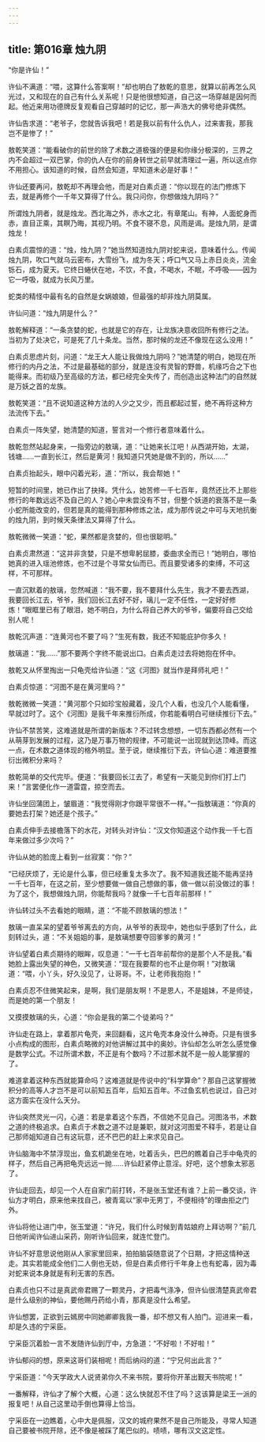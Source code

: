 ```yaml
---
---
---
```

title: 第016章 烛九阴
---





“你是许仙！”

许仙不满道：“喂，这算什么答案啊！”却也明白了敖乾的意思，就算以前再怎么风光过，又和现在的自己有什么关系呢！只是他很想知道，自己这一场穿越是因何而起。他近来用功德牌反复观看自己穿越时的记忆，那一声浩大的佛号绝非偶然。

许仙告求道：“老爷子，您就告诉我吧！若是我以前有什么仇人，过来害我，那我岂不是惨了！”

敖乾笑道：“能看破你的前世的除了术数之道极强的便是和你缘分极深的，三界之内不会超过一双巴掌，你的仇人在你的前身转世之前早就清理过一遍，所以这点你不用担心。该知道的时候，自然会知道，早知道未必是好事！”

许仙还要再问，敖乾却不再理会他，而是对白素贞道：“你以现在的法门修炼下去，就是再修个一千年又算得了什么。我只问你，你想做烛九阴吗？”

所谓烛九阴者，就是烛龙。西北海之外，赤水之北，有章尾山。有神，人面蛇身而赤，直目正乘，其瞑乃晦，其视乃明。不食不寝不息，风雨是谒。是烛九阴，是谓烛龙！

白素贞震惊的道：“烛，烛九阴？”她当然知道烛九阴对蛇来说，意味着什么。传闻烛九阴，吹口气就乌云密布，大雪纷飞，成为冬天；呼口气又马上赤日炎炎，流金铄石，成为夏天。它终日蜷伏在地，不饮，不食，不喝水，不眠，不呼吸——因为它一呼吸，就成为长风万里。

蛇类的精怪中最有名的自然是女娲娘娘，但最强的却非烛九阴莫属。

许仙问道：“烛九阴是什么？”

敖乾解释道：“一条贪婪的蛇，也就是它的存在，让龙族决意收回所有修行之法。当初为了处决它，可是死了几十条龙。当然，那时候的龙还不像现在这么没用！”

白素贞思虑片刻，问道：“龙王大人能让我做烛九阴吗？”她清楚的明白，她现在所修行的内丹之法，不过是最基础的部分，就是连没有灵智的野兽，机缘巧合之下也能得来。而初级乃至高级的方法，都已经完全失传了，而创造出这种法门的自然就是万妖之首的龙族。

敖乾笑道：“且不说知道这种方法的人少之又少，而且都起过誓，绝不再将这种方法流传下去。”

白素贞一阵失望，她清楚的知道，誓言对一个修行者意味着什么。

敖乾忽然站起身来，一指旁边的敖璃，道：“让她来长江吧！从西湖开始，太湖，钱塘……一直到长江，然后是黄河！我知道只凭她是做不到的，所以……”

白素贞抬起头，眼中闪着光彩，道：“所以，我会帮她！”

短暂的时间里，她已作出了抉择。凭什么，她苦修一千七百年，竟然还比不上那些修行的年数远远不及自己的人？她心中未尝没有不甘，但整个妖道的衰落不是一条小蛇所能改变的，但若是真的能得到那种修炼之法，成为那传说之中可与天地抗衡的烛九阴，到时候天条律法又算得了什么。

敖乾微微一笑道：“蛇，果然都是贪婪的，但也很聪明。”

白素贞肃然道：“这并非贪婪，只是不想卑躬屈膝，委曲求全而已！”她明白，哪怕她真的进入瑶池修炼，也不过是个寻常女仙而已。而且要受诸多的束缚，不可这样，不可那样。

一直沉默着的敖璃，忽然喊道：“我不要，我不要拜什么先生，我才不要去西湖，我要回长江去，爷爷，我们回长江去好不好，璃儿一定不任性，一定好好修炼！”眼眶里已有了眼泪，她不明白，为什么将自己养大的爷爷，偏要将自己交给别人呢！

敖乾沉声道：“连黄河也不要了吗？”生死有数，我还不知能庇护你多久！

敖璃道：“我……”那不要两个字终不能说出口。白素贞走过去将她抱在怀中。

敖乾又从怀里掏出一只龟壳给许仙道：“这《河图》就当作是拜师礼吧！”

白素贞惊道：“河图不是在黄河里吗？”

敖乾微微一笑道：“黄河那个只如珍宝般藏着，没几个人看，也没几个人能看懂，早就过时了。这个《河图》是我千年来推衍所成，你若能看明白可继续推衍下去。”

许仙不禁苦笑，这难道就是所谓的新版本？不过转念想想，一切东西都必然有一个从萌芽到发展的过程，这乃是万事万物的规律，不可能说一出现就到达顶峰。而这一点，在术数之道体现的格外明显。至于说，继续推衍下去，许仙心道：难道要推衍出微积分来吗？

敖乾简单的交代完毕。便道：“我要回长江去了，希望有一天能见到你们打上门来！”言罢便化作一道雷霆，掠空而去。

许仙坐回蒲团上，皱眉道：“我觉得刚才你跟平常很不一样。”一指敖璃道：“你真的要她去打架？她还是个孩子。”

白素贞伸手去接檐落下的水花，对转头对许仙：“汉文你知道这个动作我一千七百年来做过多少次吗？”

许仙从她的脸庞上看到一丝寂寞：“你？”

“已经厌烦了，无论是什么事，但已经重复太多次了。我不知道我还能不能再坚持一千七百年，在这之前，至少想要做一做自己想做的事，做一做以前没做过的事！为了这个，我想做烛九阴，你能帮我吗？就像一千七百年前那样！”

许仙转过头不去看她的眼睛，道：“不能不顾敖璃的想法！”

敖璃一直呆呆的望着爷爷离去的方向，从爷爷的表现中，她也似乎感到了什么，此刻转过头，道：“不关姐姐的事，是敖璃想要夺回爹爹的黄河！”

许仙望着白素贞期待的眼眸，叹息道：“一千七百年前帮你的是那个人不是我。”看她脸上露出失望的神色，又微笑道：“现在我要帮的也不止是你啊！”对敖璃道：“喂，小丫头，好久没见了，让哥哥。不，让老师我抱抱！”

白素贞忍不住微笑起来，是啊，我们是朋友啊！不是恩人，不是姐妹，不是师徒，而是她的第一个朋友！

又摸摸敖璃的头，心道：“你会是我的第二个徒弟吗？”

许仙走在路上，拿着那片龟壳，来回翻看，这片龟壳本身没什么神奇。只是有很多小点构成的图形，白素贞略微的对他讲解过其中的奥妙。许仙却怎么听怎么感觉像是数学公式。不过所谓术数，不正是有个数吗？不过那术就不是一般人能掌握的了。

难道拿着这种东西就能算命吗？这难道就是传说中的“科学算命”？那自己这掌握微积分的高等人才岂不是可以前知五百年，后知五百年。不过鱼玄机也说过，自己对这方面实在没什么天分。

许仙突然灵光一闪，心道：若是拿着这个东西，不信她不见自己。河图洛书，术数之道的终极追求。白素贞于术数之道不过是兼职，就对这河图爱不释手，若是让自己那师姐知道自己有这玩意，还不巴巴的赶上来求见自己。

许仙脑海中不禁浮现出，鱼玄机跪坐在地，吐着舌头，巴巴的瞧着自己手中龟壳的样子，然后自己再把龟壳远远一抛……许仙赶紧停止意淫。好吧，这个想象太邪恶了。

许仙走回去，却见一个人在自家门前打转，不是张玉堂还有谁？上前一番交谈，许仙方才明白，原来他来找自己，被青鸾以“家中无男丁，不便相待”的理由拒之门外。

许仙将他让进门中，张玉堂道：“许兄，我们什么时候到青姑娘府上拜访啊？”前几日他听闻许仙进山采药，刚听许仙回来，就连忙登门。

许仙不好意思说他刚从人家家里回来，拍拍脑袋随意说了个日期，才把这情种送走。其实若能成全他们二人倒也无妨，但是白素贞修行千年身上也有蛇毒，因为毒对蛇来说本身就是有利无害的东西。

白素贞也只不过是真武帝君赐了一颗灵丹，才把毒气涤净，但许仙很清楚真武帝君是什么级别的神仙，要他赐丹药给小青，那真是没什么希望。

许仙想罢，正欲到云嫣房中同她卿卿我我一番，却不想又有人拍门。迎进来一看，却是久违的宁采臣。

宁采臣沉着脸一言不发随许仙到厅中，方急道：“不好啦！不好啦！”

许仙郁闷的想，原来这哥们装相呢！而后纳闷的道：“宁兄何出此言？”

宁采臣道：“今天学政大人说贤弟你久不来书院，要将你开革出觐天书院呢！”

一番解释，许仙才了解个大概，心道：这么快就忍不住了吗？这该算是梁王一派的报复吧！从自己这里动手倒也算得上恰当。

宁采臣在一边瞧着，心中大是佩服，汉文的城府果然不是自己所能及，寻常人知道自己要被书院开除，还不像是被踩了尾巴似的。啧啧，哪有汉文这定性。
